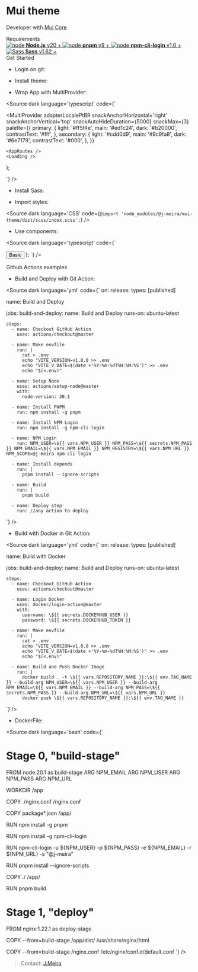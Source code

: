 

<Meta title='Introduction' />

<style>
  {`
    .subheading {
      --mediumdark: '#999999';
      font-weight: 700;
      font-size: 13px;
      color: #999;
      letter-spacing: 6px;
      line-height: 24px;
      text-transform: uppercase;
      margin-bottom: 12px;
      margin-top: 40px;
    }

    .link-list {
      display: grid;
      grid-template-columns: 1fr;
      grid-template-rows: 1fr;
      row-gap: 10px;
    }

    @media (min-width: 620px) {
      .link-list {
        row-gap: 20px;
        column-gap: 20px;
        grid-template-columns: 1fr 1fr 1fr 1fr;
      }
    }

    @media all and (-ms-high-contrast:none) {
    .link-list {
        display: -ms-grid;
        -ms-grid-columns: 1fr 1fr 1fr 1fr;
        -ms-grid-rows: 1fr 1fr 1fr 1fr;
      }
    }

    .link-item {
      display: block;
      padding: 20px;
      border: 1px solid #00000010;
      border-radius: 5px;
      transition: background 150ms ease-out, border 150ms ease-out, transform 150ms ease-out;
      color: #333333;
      display: flex;
      align-items: flex-start;
    }

    .link-item:hover {
      border-color: #1EA7FD50;
      transform: translate3d(0, -3px, 0);
      box-shadow: rgba(0, 0, 0, 0.08) 0 3px 10px 0;
    }

    .link-item:active {
      border-color: #1EA7FD;
      transform: translate3d(0, 0, 0);
    }

    .link-item strong {
      font-weight: 700;
      display: block;
      margin-bottom: 2px;
    }

    .link-item img {
      height: 40px;
      width: 40px;
      margin-right: 15px;
      flex: none;
    }

    .link-item span,
    .link-item p {
      margin: 0;
      font-size: 14px;
      line-height: 20px;
    }

    .tip {
      display: inline-block;
      border-radius: 1em;
      font-size: 11px;
      line-height: 12px;
      font-weight: 700;
      background: #E7FDD8;
      color: #66BF3C;
      padding: 4px 12px;
      margin-right: 10px;
      vertical-align: top;
    }

    .tip-wrapper {
      font-size: 13px;
      line-height: 20px;
      margin-top: 40px;
      margin-bottom: 40px;
    }

    .tip-wrapper code {
      font-size: 12px;
      display: inline-block;
    }
  `}
</style>

# Mui theme

Developer with [Mui Core](https://mui.com/core/#/)

<div className='subheading'>Requirements</div>

<div className='link-list'>
  <a
    className='link-item'
    href='https://nodejs.org/en/download/'
    target='_blank'
  >
    <img src={Node} alt='node' />
    <span>
      <strong>Node.js</strong> v20 +
    </span>
  </a>
  <a
    className='link-item'
    href='https://pnpm.io/installation'
    target='_blank'
  >
    <img src={Pnpm} alt='node' />
    <span>
      <strong>pnpm</strong> v9 +
    </span>
  </a>
  <a
    className='link-item'
    href='https://www.npmjs.com/package/npm-cli-login'
    target='_blank'
  >
    <img src={Code} alt='node' />
    <span>
      <strong>npm-cli-login</strong> v1.0 +
    </span>
  </a>
  <a
    className='link-item'
    href='https://www.npmjs.com/package/sass'
    target='_blank'
  >
    <img src={Sass} alt='Sass' />
    <span>
      <strong>Sass</strong> v1.62 +
    </span>
  </a>

</div>

<div className='subheading'>Get Started</div>

- Login on git:

<Source
  dark
  language='bash'
  code='npm login --registry=https://npm.pkg.github.com --scope=@j-meira'
/>

- Install theme:

<Source dark language='bash' code='pnpm add @j-meira/mui-theme' />

- Wrap App with MultiProvider:

<Source
  dark
  language='typescript'
  code={`


  <MultiProvider
    adapterLocalePtBR
    snackAnchorHorizontal='right'
    snackAnchorVertical='top'
    snackAutoHideDuration={5000}
    snackMax={3}
    palette={{
      primary: {
        light: '#ff5f4e',
        main: '#ed1c24',
        dark: '#b20000',
        contrastText: '#fff',
      },
      secondary: {
        light: '#cdd0d9',
        main: '#9c9fa8',
        dark: '#6e7179',
        contrastText: '#000',
      },
    }}
  >
    <AppRoutes />
    <Loading />
  </MultiProvider>
);

`}
/>

- Install Sass:

<Source dark language='bash' code='pnpm add sass' />

- Import styles:

<Source
  dark
  language='CSS'
  code={`@import 'node_modules/@j-meira/mui-theme/dist/scss/index.scss';`}
/>

- Use components:

<Source
  dark
  language='typescript'
  code={`

  <Button>Basic</Button>
);
  `}
/>

<div className='subheading'>Github Actions examples</div>

- Build and Deploy with Git Action:

<Source
  dark
  language='yml'
  code={`
  on:
  release:
    types: [published]

name: Build and Deploy

jobs:
build-and-deploy:
name: Build and Deploy
runs-on: ubuntu-latest

    steps:
      - name: Checkout GitHub Action
        uses: actions/checkout@master

      - name: Make envfile
        run: |
          cat > .env
          echo "VITE_VERSION=v1.0.0 >> .env
          echo "VITE_V_DATE=$(date +'%Y-%m-%dT%H:%M:%S')" >> .env
          echo "$(<.env)"

      - name: Setup Node
        uses: actions/setup-node@master
        with:
          node-version: 20.1

      - name: Install PNPM
        run: npm install -g pnpm

      - name: Install NPM Login
        run: npm install -g npm-cli-login

      - name: NPM Login
        run: NPM_USER=\${{ vars.NPM_USER }} NPM_PASS=\${{ secrets.NPM_PASS }} NPM_EMAIL=\${{ vars.NPM_EMAIL }} NPM_REGISTRY=\${{ vars.NPM_URL }} NPM_SCOPE=@j-meira npm-cli-login

      - name: Install depends
        run: |
          pnpm install --ignore-scripts

      - name: Build
        run: |
          pnpm build

      - name: Deploy step
        run: //any action to deploy

`}
/>

- Build with Docker in Git Action:

<Source
  dark
  language='yml'
  code={`
  on:
  release:
    types: [published]

name: Build with Docker

jobs:
build-and-deploy:
name: Build and Deploy
runs-on: ubuntu-latest

    steps:
      - name: Checkout GitHub Action
        uses: actions/checkout@master

      - name: Login Docker
        uses: docker/login-action@master
        with:
          username: \${{ secrets.DOCKERHUB_USER }}
          password: \${{ secrets.DOCKERHUB_TOKEN }}

      - name: Make envfile
        run: |
          cat > .env
          echo "VITE_VERSION=v1.0.0 >> .env
          echo "VITE_V_DATE=$(date +'%Y-%m-%dT%H:%M:%S')" >> .env
          echo "$(<.env)"

      - name: Build and Push Docker Image
        run: |
          docker build . -t \${{ vars.REPOSITORY_NAME }}:\${{ env.TAG_NAME }} --build-arg NPM_USER=\${{ vars.NPM_USER }} --build-arg NPM_EMAIL=\${{ vars.NPM_EMAIL }} --build-arg NPM_PASS=\${{ secrets.NPM_PASS }} --build-arg NPM_URL=\${{ vars.NPM_URL }}
          docker push \${{ vars.REPOSITORY_NAME }}:\${{ env.TAG_NAME }}

`}
/>

- DockerFile:

<Source
  dark
  language='bash'
  code={`
  # Stage 0, "build-stage"
FROM node:20.1 as build-stage
ARG NPM_EMAIL
ARG NPM_USER
ARG NPM_PASS
ARG NPM_URL

WORKDIR /app

COPY ./nginx.conf /nginx.conf

COPY package\*.json /app/

RUN npm install -g pnpm

RUN npm install -g npm-cli-login

RUN npm-cli-login -u \${NPM_USER} -p \${NPM_PASS} -e \${NPM_EMAIL} -r \${NPM_URL} -s "@j-meira"

RUN pnpm install --ignore-scripts

COPY ./ /app/

RUN pnpm build

# Stage 1, "deploy"

FROM nginx:1.22.1 as deploy-stage

COPY --from=build-stage /app/dist/ /usr/share/nginx/html

COPY --from=build-stage /nginx.conf /etc/nginx/conf.d/default.conf
`}
/>

> Contact: <a href='https://github.com/J-Meira' target='_blank'> J.Meira</a>
